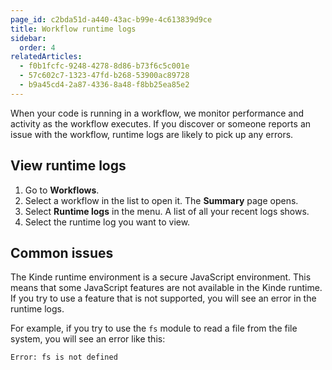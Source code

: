 ```yaml
---
page_id: c2bda51d-a440-43ac-b99e-4c613839d9ce
title: Workflow runtime logs
sidebar:
  order: 4
relatedArticles:
  - f0b1fcfc-9248-4278-8d86-b73f6c5c001e
  - 57c602c7-1323-47fd-b268-53900ac89728
  - b9a45cd4-2a87-4336-8a48-f8bb25ea85e2
---
```


When your code is running in a workflow, we monitor performance and activity as the workflow executes. If you discover or someone reports an issue with the workflow, runtime logs are likely to pick up any errors.

## View runtime logs

1. Go to **Workflows**.
2. Select a workflow in the list to open it. The **Summary** page opens.
3. Select **Runtime logs** in the menu. A list of all your recent logs shows.
4. Select the runtime log you want to view.

## Common issues

The Kinde runtime environment is a secure JavaScript environment. This means that some JavaScript features are not available in the Kinde runtime. If you try to use a feature that is not supported, you will see an error in the runtime logs.

For example, if you try to use the `fs` module to read a file from the file system, you will see an error like this:

```
Error: fs is not defined
```
